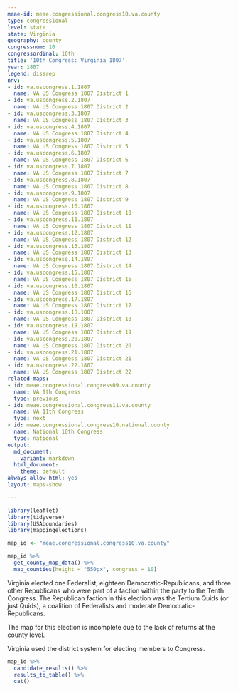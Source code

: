 ```yaml
---
meae-id: meae.congressional.congress10.va.county
type: congressional
level: state
state: Virginia
geography: county
congressnum: 10
congressordinal: 10th
title: '10th Congress: Virginia 1807'
year: 1807
legend: dissrep
nnv:
- id: va.uscongress.1.1807
  name: VA US Congress 1807 District 1
- id: va.uscongress.2.1807
  name: VA US Congress 1807 District 2
- id: va.uscongress.3.1807
  name: VA US Congress 1807 District 3
- id: va.uscongress.4.1807
  name: VA US Congress 1807 District 4
- id: va.uscongress.5.1807
  name: VA US Congress 1807 District 5
- id: va.uscongress.6.1807
  name: VA US Congress 1807 District 6
- id: va.uscongress.7.1807
  name: VA US Congress 1807 District 7
- id: va.uscongress.8.1807
  name: VA US Congress 1807 District 8
- id: va.uscongress.9.1807
  name: VA US Congress 1807 District 9
- id: va.uscongress.10.1807
  name: VA US Congress 1807 District 10
- id: va.uscongress.11.1807
  name: VA US Congress 1807 District 11
- id: va.uscongress.12.1807
  name: VA US Congress 1807 District 12
- id: va.uscongress.13.1807
  name: VA US Congress 1807 District 13
- id: va.uscongress.14.1807
  name: VA US Congress 1807 District 14
- id: va.uscongress.15.1807
  name: VA US Congress 1807 District 15
- id: va.uscongress.16.1807
  name: VA US Congress 1807 District 16
- id: va.uscongress.17.1807
  name: VA US Congress 1807 District 17
- id: va.uscongress.18.1807
  name: VA US Congress 1807 District 18
- id: va.uscongress.19.1807
  name: VA US Congress 1807 District 19
- id: va.uscongress.20.1807
  name: VA US Congress 1807 District 20
- id: va.uscongress.21.1807
  name: VA US Congress 1807 District 21
- id: va.uscongress.22.1807
  name: VA US Congress 1807 District 22
related-maps:
- id: meae.congressional.congress09.va.county
  name: VA 9th Congress
  type: previous
- id: meae.congressional.congress11.va.county
  name: VA 11th Congress
  type: next
- id: meae.congressional.congress10.national.county
  name: National 10th Congress
  type: national
output:
  md_document:
    variant: markdown
  html_document:
    theme: default
always_allow_html: yes
layout: maps-show

---
```


```r
library(leaflet)
library(tidyverse)
library(USAboundaries)
library(mappingelections)

map_id <- "meae.congressional.congress10.va.county"
```

<div class="map">

```r
map_id %>%
  get_county_map_data() %>%
  map_counties(height = "550px", congress = 10)
```

</div>

Virginia elected one Federalist, eighteen Democratic-Republicans, and three other Republicans who were part of a faction within the party to the Tenth Congress. The Republican faction in this election was the Tertium Quids (or just Quids), a coalition of Federalists and moderate Democratic-Republicans.

The map for this election is incomplete due to the lack of returns at the county level.

Virginia used the district system for electing members to Congress.

<div class="results-table">

```r
map_id %>%
  candidate_results() %>%
  results_to_table() %>%
  cat()
```

</div>
